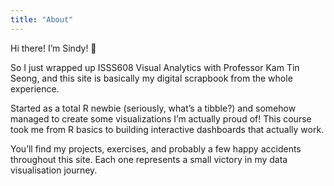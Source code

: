 ```yaml
---
title: "About"
---
```


Hi there! I'm Sindy! 👋


So I just wrapped up ISSS608 Visual Analytics with Professor Kam Tin Seong, and this site is basically my digital scrapbook from the whole experience.

Started as a total R newbie (seriously, what's a tibble?) and somehow managed to create some visualizations I'm actually proud of! This course took me from R basics to building interactive dashboards that actually work.

You'll find my projects, exercises, and probably a few happy accidents throughout this site. Each one represents a small victory in my data visualisation journey.